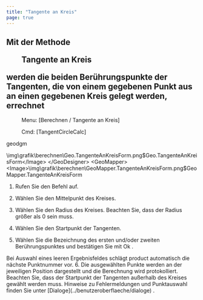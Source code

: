 ```yaml
---
title: "Tangente an Kreis"
page: true
---
```

## Mit der Methode  <Menu>Tangente an Kreis</Menu>  werden die beiden Ber&#252;hrungspunkte der Tangenten, die von einem gegebenen Punkt aus an einen gegebenen Kreis gelegt werden, errechnet
 <Menu> Menu: [Berechnen / Tangente an Kreis] </Menu> 
<GeoDesigner> <Menu> Cmd: [TangentCircleCalc] </Menu> 

 <Placeholder>geodgm</Placeholder> 

<Image>\img\grafik\berechnen\Geo.TangenteAnKreisForm.png$Geo.TangenteAnKreisForm</Image>
</GeoDesigner>
<GeoMapper>
<Image>\img\grafik\berechnen\GeoMapper.TangenteAnKreisForm.png$GeoMapper.TangenteAnKreisForm</Image>
</GeoMapper>



1.  Rufen Sie den Befehl auf.

2. W&#228;hlen Sie den Mittelpunkt des Kreises. 

3.  W&#228;hlen Sie den Radius des Kreises. Beachten Sie, dass der Radius gr&#246;&#223;er als 0 sein muss.

4. W&#228;hlen Sie den Startpunkt der Tangenten. 

5. W&#228;hlen Sie die Bezeichnung des ersten und/oder zweiten Ber&#252;hrungspunktes und best&#228;tigen Sie mit <Border>   Ok   </Border> .


<Success>
Bei Auswahl eines leeren Ergebnisfeldes schl&#228;gt 
 <Placeholder>product</Placeholder> automatisch die n&#228;chste Punktnummer vor.

</Success>
6. Die ausgew&#228;hlten Punkte werden an der jeweiligen Position dargestellt und die Berechnung wird protokolliert.




<Success>
Beachten Sie, dass der Startpunkt der Tangenten au&#223;erhalb des Kreises gew&#228;hlt werden muss.
</Success>

<Success>
Hinweise zu Fehlermeldungen und Punktauswahl finden Sie unter [Dialoge](../benutzeroberflaeche/dialoge)
.
</Success>
